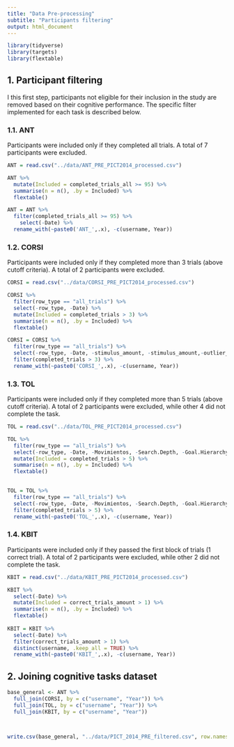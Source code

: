 ```yaml
---
title: "Data Pre-processing"
subtitle: "Participants filtering"
output: html_document
---
```



```r

library(tidyverse) 
library(targets)
library(flextable)

```

## 1. Participant filtering

I this first step, participants not eligible for their inclusion in the study are removed based on their cognitive performance. The specific filter implemented for each task is described below.

### 1.1. ANT

Participants were included only if they completed all trials. A total of 7 participants were excluded.

```r

ANT = read.csv("../data/ANT_PRE_PICT2014_processed.csv") 

ANT %>% 
  mutate(Included = completed_trials_all >= 95) %>% 
  summarise(n = n(), .by = Included) %>% 
  flextable()

ANT = ANT %>%
  filter(completed_trials_all >= 95) %>% 
    select(-Date) %>% 
  rename_with(~paste0('ANT_',.x), -c(username, Year))

```


### 1.2. CORSI

Participants were included only if they completed more than 3 trials (above cutoff criteria). A total of 2 participants were excluded.

```r

CORSI = read.csv("../data/CORSI_PRE_PICT2014_processed.csv") 

CORSI %>% 
  filter(row_type == "all_trials") %>% 
  select(-row_type, -Date) %>% 
  mutate(Included = completed_trials > 3) %>% 
  summarise(n = n(), .by = Included) %>% 
  flextable()

CORSI = CORSI %>%
  filter(row_type == "all_trials") %>% 
  select(-row_type, -Date, -stimulus_amount, -stimulus_amount,-outlier_amount) %>% 
  filter(completed_trials > 3) %>% 
  rename_with(~paste0('CORSI_',.x), -c(username, Year)) 


```

### 1.3. TOL

Participants were included only if they completed more than 5 trials (above cutoff criteria). A total of 2 participants were excluded, while other 4 did not complete the task.

```r

TOL = read.csv("../data/TOL_PRE_PICT2014_processed.csv") 

TOL %>% 
  filter(row_type == "all_trials") %>% 
  select(-row_type, -Date, -Movimientos, -Search.Depth, -Goal.Hierarchy) %>%
  mutate(Included = completed_trials > 5) %>% 
  summarise(n = n(), .by = Included) %>% 
  flextable()

  
TOL = TOL %>% 
  filter(row_type == "all_trials") %>% 
  select(-row_type, -Date, -Movimientos, -Search.Depth, -Goal.Hierarchy, -outlier_amount, -omitted_trials_amount) %>% 
  filter(completed_trials > 5) %>% 
  rename_with(~paste0('TOL_',.x), -c(username, Year))


```

### 1.4. KBIT

Participants were included only if they passed the first block of trials (1 correct trial). A total of 2 participants were excluded, while other 2 did not complete the task.

```r

KBIT = read.csv("../data/KBIT_PRE_PICT2014_processed.csv") 

KBIT %>% 
  select(-Date) %>%
  mutate(Included = correct_trials_amount > 1) %>% 
  summarise(n = n(), .by = Included) %>% 
  flextable()
  
KBIT = KBIT %>% 
  select(-Date) %>%
  filter(correct_trials_amount > 1) %>% 
  distinct(username, .keep_all = TRUE) %>% 
  rename_with(~paste0('KBIT_',.x), -c(username, Year))


```

## 2. Joining cognitive tasks dataset 

```r

base_general <- ANT %>% 
  full_join(CORSI, by = c("username", "Year")) %>%
  full_join(TOL, by = c("username", "Year")) %>% 
  full_join(KBIT, by = c("username", "Year"))



write.csv(base_general, "../data/PICT_2014_PRE_filtered.csv", row.names = F)


```